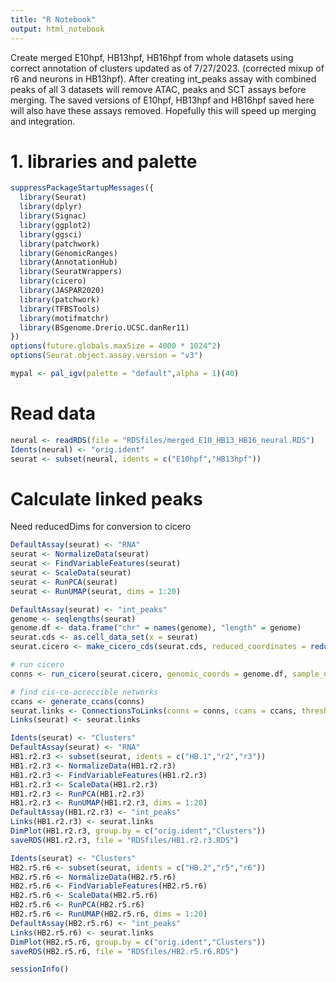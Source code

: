 ```yaml
---
title: "R Notebook"
output: html_notebook
---
```


Create merged E10hpf, HB13hpf, HB16hpf from whole datasets using correct annotation of clusters updated as of 7/27/2023. (corrected mixup of r6 and neurons in HB13hpf).  After creating int_peaks assay with combined peaks of all 3 datasets will remove ATAC, peaks and SCT assays before merging.  The saved versions of E10hpf, HB13hpf and HB16hpf saved here will also have these assays removed.  Hopefully this will speed up merging and integration.

# 1. libraries and palette
```r
suppressPackageStartupMessages({
  library(Seurat)
  library(dplyr)
  library(Signac)
  library(ggplot2)
  library(ggsci)
  library(patchwork)
  library(GenomicRanges)
  library(AnnotationHub)
  library(SeuratWrappers)
  library(cicero)
  library(JASPAR2020)
  library(patchwork)
  library(TFBSTools)
  library(motifmatchr)
  library(BSgenome.Drerio.UCSC.danRer11)
}) 
options(future.globals.maxSize = 4000 * 1024^2)
options(Seurat.object.assay.version = "v3")
```

```r
mypal <- pal_igv(palette = "default",alpha = 1)(40)
```


# Read data
```r
neural <- readRDS(file = "RDSfiles/merged_E10_HB13_HB16_neural.RDS")
Idents(neural) <- "orig.ident"
seurat <- subset(neural, idents = c("E10hpf","HB13hpf"))
```

# Calculate linked peaks
Need reducedDims for conversion to cicero
```r
DefaultAssay(seurat) <- "RNA"
seurat <- NormalizeData(seurat)
seurat <- FindVariableFeatures(seurat)
seurat <- ScaleData(seurat)
seurat <- RunPCA(seurat)
seurat <- RunUMAP(seurat, dims = 1:20)
```


```r
DefaultAssay(seurat) <- "int_peaks"
genome <- seqlengths(seurat)
genome.df <- data.frame("chr" = names(genome), "length" = genome)
seurat.cds <- as.cell_data_set(x = seurat)
seurat.cicero <- make_cicero_cds(seurat.cds, reduced_coordinates = reducedDims(seurat.cds)$UMAP)

# run cicero
conns <- run_cicero(seurat.cicero, genomic_coords = genome.df, sample_num = 100)
```

```r
# find cis-co-acceccible networks
ccans <- generate_ccans(conns)
seurat.links <- ConnectionsToLinks(conns = conns, ccans = ccans, threshold = 0.4)
Links(seurat) <- seurat.links
```

```r
Idents(seurat) <- "Clusters"
DefaultAssay(seurat) <- "RNA"
HB1.r2.r3 <- subset(seurat, idents = c("HB.1","r2","r3"))
HB1.r2.r3 <- NormalizeData(HB1.r2.r3)
HB1.r2.r3 <- FindVariableFeatures(HB1.r2.r3)
HB1.r2.r3 <- ScaleData(HB1.r2.r3)
HB1.r2.r3 <- RunPCA(HB1.r2.r3)
HB1.r2.r3 <- RunUMAP(HB1.r2.r3, dims = 1:20)
DefaultAssay(HB1.r2.r3) <- "int_peaks"
Links(HB1.r2.r3) <- seurat.links
DimPlot(HB1.r2.r3, group.by = c("orig.ident","Clusters"))
saveRDS(HB1.r2.r3, file = "RDSfiles/HB1.r2.r3.RDS")
```


```r
Idents(seurat) <- "Clusters"
HB2.r5.r6 <- subset(seurat, idents = c("HB.2","r5","r6"))
HB2.r5.r6 <- NormalizeData(HB2.r5.r6)
HB2.r5.r6 <- FindVariableFeatures(HB2.r5.r6)
HB2.r5.r6 <- ScaleData(HB2.r5.r6)
HB2.r5.r6 <- RunPCA(HB2.r5.r6)
HB2.r5.r6 <- RunUMAP(HB2.r5.r6, dims = 1:20)
DefaultAssay(HB2.r5.r6) <- "int_peaks"
Links(HB2.r5.r6) <- seurat.links
DimPlot(HB2.r5.r6, group.by = c("orig.ident","Clusters"))
saveRDS(HB2.r5.r6, file = "RDSfiles/HB2.r5.r6.RDS")
```


```r
sessionInfo()
```


